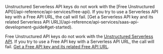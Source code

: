 <Warning>
Unstructured Serverless API keys do not work with the [Free Unstructured API](/api-reference/api-services/free-api). If you try to use a Serverless API key with a Free API URL, the call will fail. [Get a Serverless API key and its related Serverless API URL](/api-reference/api-services/saas-api-development-guide#get-started).

Free Unstructured API keys do not work with the [Unstructured Serverless API](/api-reference/api-services/saas-api-development-guide). If you try to use a Free API key with a Serverless API URL, the call will fail. [Get a Free API key and its related Free API URL](/api-reference/api-services/free-api#get-an-api-key).
</Warning>